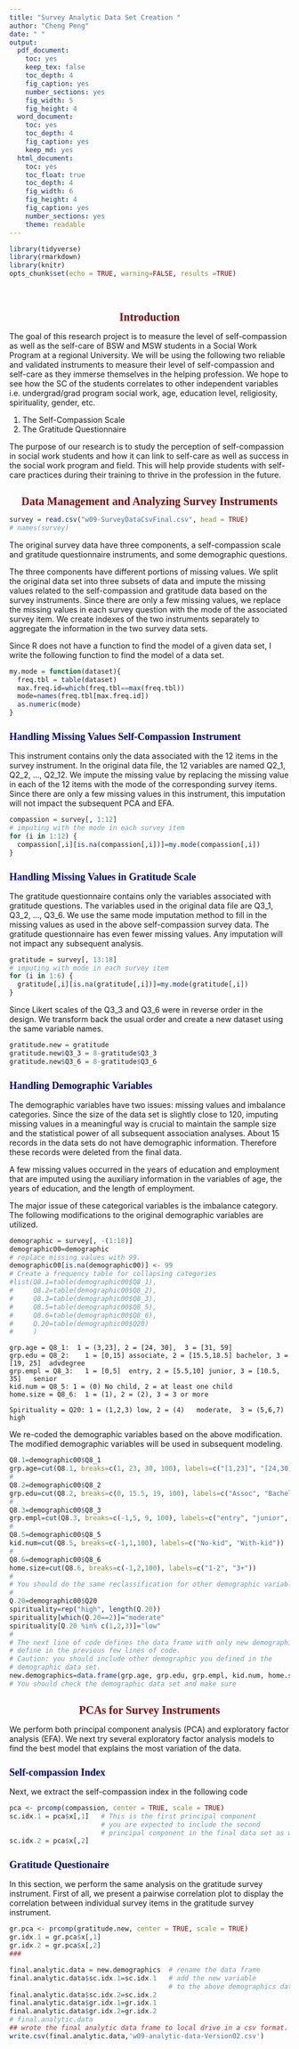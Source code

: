 ---
title: "Survey Analytic Data Set Creation "
author: "Cheng Peng"
date: " "
output:
  pdf_document:
    toc: yes
    keep_tex: false
    toc_depth: 4
    fig_caption: yes
    number_sections: yes
    fig_width: 5
    fig_height: 4
  word_document: 
    toc: yes
    toc_depth: 4
    fig_caption: yes
    keep_md: yes
  html_document: 
    toc: yes
    toc_float: true
    toc_depth: 4
    fig_width: 6
    fig_height: 4
    fig_caption: yes
    number_sections: yes
    theme: readable
---

```{=html}
<style type="text/css">

div#TOC li {
    list-style:none;
    background-image:none;
    background-repeat:none;
    background-position:0;
}
h1.title {
  font-size: 24px;
  color: DarkRed;
  text-align: center;
}
h4.author { /* Header 4 - and the author and data headers use this too  */
    font-size: 18px;
  font-family: "Times New Roman", Times, serif;
  color: DarkRed;
  text-align: center;
}
h4.date { /* Header 4 - and the author and data headers use this too  */
  font-size: 18px;
  font-family: "Times New Roman", Times, serif;
  color: DarkBlue;
  text-align: center;
}

h1 { /* Header 3 - and the author and data headers use this too  */
    font-size: 20px;
    font-family: "Times New Roman", Times, serif;
    color: darkred;
    text-align: center;
}
h2 { /* Header 3 - and the author and data headers use this too  */
    font-size: 18px;
    font-family: "Times New Roman", Times, serif;
    color: navy;
    text-align: left;
}

h3 { /* Header 3 - and the author and data headers use this too  */
    font-size: 16px;
    font-family: "Times New Roman", Times, serif;
    color: navy;
    text-align: left;
}

</style>
```


```{r setup, include=FALSE}
library(tidyverse)
library(rmarkdown)
library(knitr)
opts_chunk$set(echo = TRUE, warning=FALSE, results =TRUE)
```


\



# Introduction

The goal of this research project is to measure the level of self-compassion as well as the self-care of BSW and MSW students in a Social Work Program at a
regional University. We will be using the following two reliable and validated
instruments to measure their level of self-compassion and self-care as they
immerse themselves in the helping profession. We hope to see how the SC of
the students correlates to other independent variables i.e. undergrad/grad
program social work, age, education level, religiosity, spirituality, gender, etc.

1. The Self-Compassion Scale
2. The Gratitude Questionnaire

The purpose of our research is to study the perception of self-compassion in
social work students and how it can link to self-care as well as success in the social work program and field. This will help provide students with self-care practices during their training to thrive in the profession in the future.


# Data Management and Analyzing Survey Instruments

```{r}
survey = read.csv("w09-SurveyDataCsvFinal.csv", head = TRUE)
# names(survey)
```

The original survey data have three components, a self-compassion scale and gratitude questionnaire instruments, and some demographic questions. 

The three components have different portions of missing values. We split the original data set into three subsets of data and impute the missing values related to the self-compassion and gratitude data based on the survey instruments. Since there are only a few missing values, we replace the missing values in each survey question with the mode of the associated survey item. We create indexes of the two instruments separately to aggregate the information in the two survey data sets. 

Since R does not have a function to find the model of a given data set, I write the following function to find the model of a data set.


```{r}
my.mode = function(dataset){
  freq.tbl = table(dataset)
  max.freq.id=which(freq.tbl==max(freq.tbl))
  mode=names(freq.tbl[max.freq.id])
  as.numeric(mode)
}
```

## Handling Missing Values Self-Compassion Instrument

This instrument contains only the data associated with the 12 items in the survey instrument. In the original data file, the 12 variables are named Q2_1, Q2_2, ..., Q2_12. We impute the missing value by replacing the missing value in each of the 12 items with the mode of the corresponding survey items. Since there are only a few missing values in this instrument, this imputation will not impact the subsequent PCA and EFA.  

```{r}
compassion = survey[, 1:12]
# imputing with the mode in each survey item
for (i in 1:12) {
  compassion[,i][is.na(compassion[,i])]=my.mode(compassion[,i])
}
```

## Handling Missing Values in Gratitude Scale

The gratitude questionnaire contains only the variables associated with gratitude questions. The variables used in the original data file are Q3_1, Q3_2, ..., Q3_6. We use the same mode imputation method to fill in the missing values as used in the above self-compassion survey data. The gratitude questionnaire has even fewer missing values. Any imputation will not impact any subsequent analysis.

```{r}
gratitude = survey[, 13:18]
# imputing with mode in each survey item
for (i in 1:6) {
  gratitude[,i][is.na(gratitude[,i])]=my.mode(gratitude[,i])
}
```

Since Likert scales of the Q3_3 and Q3_6 were in reverse order in the design. We transform back the usual order and create a new dataset using the same variable names.

```{r}
gratitude.new = gratitude
gratitude.new$Q3_3 = 8-gratitude$Q3_3
gratitude.new$Q3_6 = 8-gratitude$Q3_6
```

## Handling Demographic Variables


The demographic variables have two issues: missing values and imbalance categories. Since the size of the data set is slightly close to 120, imputing missing values in a meaningful way is crucial to maintain the sample size and the statistical power of all subsequent association analyses. About 15 records in the data sets do not have demographic information. Therefore these records were deleted from the final data. 

A few missing values occurred in the years of education and employment that are imputed using the auxiliary information in the variables of age, the years of education, and the length of employment. 

The major issue of these categorical variables is the imbalance category. The following modifications to the original demographic variables are utilized.


```{r}
demographic = survey[, -(1:18)]
demographic00=demographic
# replace missing values with 99.
demographic00[is.na(demographic00)] <- 99  
# Create a frequency table for collapsing categories
#list(Q8.1=table(demographic00$Q8_1),
#     Q8.2=table(demographic00$Q8_2),
#     Q8.3=table(demographic00$Q8_3),
#     Q8.5=table(demographic00$Q8_5),
#     Q8.6=table(demographic00$Q8_6),
#     Q.20=table(demographic00$Q20)
#     )
```


```{ }
grp.age = Q8_1:  1 = (3,23], 2 = [24, 30],  3 = [31, 59]
grp.edu = Q8_2:    1 = [0,15] associate, 2 = [15.5,18.5] bachelor, 3 = [19, 25]  advdegree
grp.empl = Q8_3:   1 = [0,5]  entry, 2 = [5.5,10] junior, 3 = [10.5, 35]   senior
kid.num = Q8_5: 1 = (0) No child, 2 = at least one child
home.size = Q8_6:  1 = (1), 2 = (2), 3 = 3 or more

Spirituality = Q20: 1 = (1,2,3) low, 2 = (4)   moderate,  3 = (5,6,7) high
```

We re-coded the demographic variables based on the above modification. The modified demographic variables will be used in subsequent modeling.

```{r}
Q8.1=demographic00$Q8_1
grp.age=cut(Q8.1, breaks=c(1, 23, 30, 100), labels=c("[1,23]", "[24,30]", "[30,99]"))
#
Q8.2=demographic00$Q8_2
grp.edu=cut(Q8.2, breaks=c(0, 15.5, 19, 100), labels=c("Assoc", "Bachelor", "Adv.deg"))
#
Q8.3=demographic00$Q8_3
grp.empl=cut(Q8.3, breaks=c(-1,5, 9, 100), labels=c("entry", "junior", "senior"))
#
Q8.5=demographic00$Q8_5
kid.num=cut(Q8.5, breaks=c(-1,1,100), labels=c("No-kid", "With-kid"))
#
Q8.6=demographic00$Q8_6
home.size=cut(Q8.6, breaks=c(-1,2,100), labels=c("1-2", "3+"))
#
# You should do the same reclassification for other demographic variables
#
Q.20=demographic00$Q20
spirituality=rep("high", length(Q.20))
spirituality[which(Q.20==2)]="moderate"
spirituality[Q.20 %in% c(1,2,3)]="low"
#
# The next line of code defines the data frame with only new demographic variables
# define in the previous few lines of code.
# Caution: you should include other demographic you defined in the 
# demographic data set.
new.demographics=data.frame(grp.age, grp.edu, grp.empl, kid.num, home.size, spirituality)
# You should check the demographic data set and make sure 

```



# PCAs for Survey Instruments


We perform both principal component analysis (PCA) and exploratory factor analysis (EFA). We next try several exploratory factor analysis models to find the best model that explains the most variation of the data.


## Self-compassion Index


 

Next, we extract the self-compassion index in the following code


```{r fig.cap = "Histogram of the first principle component extract from the self-compassion survey. "}
pca <- prcomp(compassion, center = TRUE, scale = TRUE)
sc.idx.1 = pca$x[,1]   # This is the first principal component
                       # you are expected to include the second 
                       # principal component in the final data set as well.
sc.idx.2 = pca$x[,2]   
```


## Gratitude Questionaire

In this section, we perform the same analysis on the gratitude survey instrument. First of all, we present a pairwise correlation plot to display the correlation between individual survey items in the gratitude survey instrument.


```{r fig.cap="Histograms of the gratitude index scores. The distribution of the gratitude index is skewed to the left. We will perform a Box-Cox transformation to fix the distributional issue in the regression residuals." }
gr.pca <- prcomp(gratitude.new, center = TRUE, scale = TRUE)
gr.idx.1 = gr.pca$x[,1]
gr.idx.2 = gr.pca$x[,2]
###
```


```{r}
final.analytic.data = new.demographics  # rename the data frame
final.analytic.data$sc.idx.1=sc.idx.1   # add the new variable
                                        # to the above demographics data set
final.analytic.data$sc.idx.2=sc.idx.2
final.analytic.data$gr.idx.1=gr.idx.1
final.analytic.data$gr.idx.2=gr.idx.2
# final.analytic.data
## wrote the final analytic data frame to local drive in a csv format.
write.csv(final.analytic.data,'w09-analytic-data-Version02.csv')  
                                                               
```


